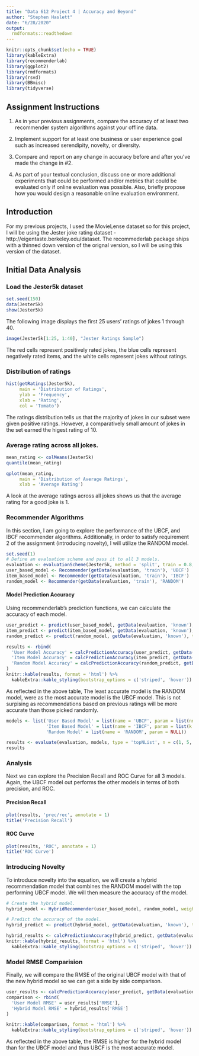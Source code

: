 ```yaml
---
title: "Data 612 Project 4 | Accuracy and Beyond"
author: "Stephen Haslett"
date: "6/28/2020"
output:
  rmdformats::readthedown
---
```


```r
knitr::opts_chunk$set(echo = TRUE)
library(kableExtra)
library(recommenderlab)
library(ggplot2)
library(rmdformats)
library(rsvd)
library(BBmisc)
library(tidyverse)

```

## Assignment Instructions
1. As in your previous assignments, compare the accuracy of at least two recommender system algorithms against your offline data.

2. Implement support for at least one business or user experience goal such as increased serendipity, novelty, or diversity.

3. Compare and report on any change in accuracy before and after you’ve made the change in #2.

4. As part of your textual conclusion, discuss one or more additional experiments that could be performed and/or metrics that could be
   evaluated only if online evaluation was possible. Also, briefly propose how you would design a reasonable online evaluation environment.

## Introduction
For my previous projects, I used the MovieLense dataset so for this project, I will be using the Jester joke rating dataset - http://eigentaste.berkeley.edu/dataset. The recommederlab package ships with a thinned down version of the orignal version, so I will be using this version of the dataset. 

## Initial Data Analysis

### Load the Jester5k dataset
```r
set.seed(150)
data(Jester5k)
show(Jester5k)
```


The following image displays the first 25 users' ratings of jokes 1 through 40.  
```r
image(Jester5k[1:25, 1:40], "Jester Ratings Sample")
```

The red cells represent positively rated jokes, the blue cells represent negatively rated items, and the white cells represent jokes without ratings.

### Distribution of ratings

```r
hist(getRatings(Jester5k),
     main = 'Distribution of Ratings',
     ylab = 'Frequency',
     xlab = 'Rating',
     col = 'Tomato')
```

The ratings distribution tells us that the majority of jokes in our subset were given positive ratings. However,
a comparatively small amount of jokes in the set earned the higest rating of 10.

### Average rating across all jokes.
```r
mean_rating <- colMeans(Jester5k)
quantile(mean_rating)
```


```r
qplot(mean_rating,
     main = 'Distribution of Average Ratings',
     xlab = 'Average Rating')
```

A look at the average ratings across all jokes shows us that the average rating for a good joke is 1.

### Recommender Algorithms

In this section, I am going to explore the performance of the UBCF, and IBCF recommender algorithms. Additionally, in order
to satisfy requirement 2 of the assignment (introducing novelty), I will utilize the RANDOM model.


```r
set.seed(1)
# Define an evaluation scheme and pass it to all 3 models.
evaluation <- evaluationScheme(Jester5k, method = 'split', train = 0.8, k = 1, given = 10, goodRating = 1)
user_based_model <- Recommender(getData(evaluation, 'train'), 'UBCF')
item_based_model <- Recommender(getData(evaluation, 'train'), 'IBCF')
random_model <- Recommender(getData(evaluation, 'train'), 'RANDOM')
```



#### Model Prediction Accuracy

Using recommenderlab's prediction functions, we can calculate the accuracy of each model.

```r
user_predict <- predict(user_based_model, getData(evaluation, 'known'), type = 'ratings')
item_predict <- predict(item_based_model, getData(evaluation, 'known'), type = 'ratings')
random_predict <- predict(random_model, getData(evaluation, 'known'), type = 'ratings')

results <- rbind(
  'User Model Accuracy' = calcPredictionAccuracy(user_predict, getData(evaluation, 'unknown')), 
  'Item Model Accuracy' = calcPredictionAccuracy(item_predict, getData(evaluation, 'unknown')),
  'Random Model Accuracy' = calcPredictionAccuracy(random_predict, getData(evaluation, 'unknown'))
)
knitr::kable(results, format = 'html') %>%
  kableExtra::kable_styling(bootstrap_options = c('striped', 'hover'))

```


As reflected in the above table, The least accurate model is the RANDOM model, were as the most accurate model is the UBCF model. This is not surpising
as recommendations based on previous ratings will be more accurate than those picked randomly.

```r
models <- list('User Based Model' = list(name = 'UBCF', param = list(nn = 50)),
               'Item Based Model' = list(name = 'IBCF', param = list(k = 50)),
               'Random Model' = list(name = 'RANDOM', param = NULL))

results <- evaluate(evaluation, models, type = 'topNList', n = c(1, 5, 10, 20, 30, 50))
results
```

### Analysis
Next we can explore the Precision Recall and ROC Curve for all 3 models. Again, the UBCF model out performs the other models in terms of
both precision, and ROC.

#### Precision Recall
```r
plot(results, 'prec/rec', annotate = 1)
title('Precision Recall')
```



#### ROC Curve
```r
plot(results, 'ROC', annotate = 1)
title('ROC Curve')
```

### Introducing Novelty

To introduce novelty into the equation, we will create a hybrid recommendation model that combines the RANDOM model with the top
performing UBCF model. We will then measure the accuracy of the model. 

```r
# Create the hybrid model.
hybrid_model <- HybridRecommender(user_based_model, random_model, weights = c(0.8, 0.2))

# Predict the accuracy of the model.
hybrid_predict <- predict(hybrid_model, getData(evaluation, 'known'), type = 'ratings')

hybrid_results <- calcPredictionAccuracy(hybrid_predict, getData(evaluation, 'unknown')) 
knitr::kable(hybrid_results, format = 'html') %>%
  kableExtra::kable_styling(bootstrap_options = c('striped', 'hover'))
```

### Model RMSE Comparision

Finally, we will compare the RMSE of the original UBCF model with that of the new hybrid model so we can get a side by side comparison.

```r
user_results <- calcPredictionAccuracy(user_predict, getData(evaluation, 'unknown'))
comparison <- rbind(
  'User Model RMSE' = user_results['RMSE'], 
  'Hybrid Model RMSE' = hybrid_results['RMSE']
)

knitr::kable(comparison, format = 'html') %>%
  kableExtra::kable_styling(bootstrap_options = c('striped', 'hover'))
```

As reflected in the above table, the RMSE is higher for the hybrid model than for the UBCF model and thus UBCF is the most accurate model.

